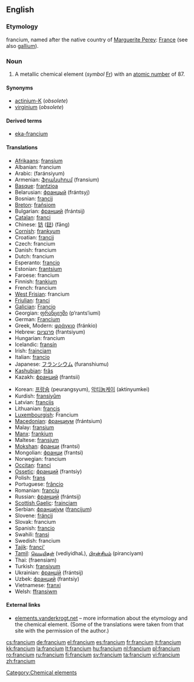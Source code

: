 {{also|Francium}}
==English==
{{elements|Fr|radon|Rn|radium|Ra}}

{{wikipedia}}

===Etymology===
{{NL.}} francium, named after the native country of [[:w:Marguerite Perey|Marguerite Perey]]: [[France]] (see also [[gallium]]).

===Noun===
{{en-noun|-}}

# A metallic chemical element (''symbol'' [[Fr]]) with an [[atomic number]] of 87.

====Synonyms====
* [[actinium-K]] (''obsolete'')
* [[virginium]] (''obsolete'')

====Derived terms====
* [[eka-francium]]

====Translations====
{{top}}
* [[Afrikaans]]: [[fransium]]
* Albanian: francium
* Arabic: {{Arab|[[فرنسيوم]]}} (faránsiyum) {{m}}
* Armenian: [[ֆրանսիում]] (fransium)
* [[Basque]]: [[frantzioa]]
* Belarusian: [[францый]] (frántsyj) {{m}}
* Bosnian: [[francij]]
* [[Breton]]: [[frañsiom]]
* Bulgarian: [[франций]] (frántsij) {{m}}
* [[Catalan]]: [[franci]] {{m}}
* Chinese: [[钫]] ([[鍅]]) (fāng)
* [[Cornish]]: [[frankyum]]
* Croatian: [[francij]]
* Czech: francium
* Danish: francium
* Dutch: francium {{n}}
* Esperanto: [[francio]]
* Estonian: [[frantsium]]
* Faroese: francium
* Finnish: [[frankium]]
* French: francium {{m}}
* [[West Frisian]]: francium {{n}}
* [[Friulian]]: [[franci]]
* [[Galician]]: [[Francio]]
* Georgian: [[ფრანციუმი]] (p‘rants‘iumi)
* German: [[Francium]] {{n}}
* Greek, Modern: [[φράγκιο]] (fránkio) {{n}}
* Hebrew: [[פרנציום]] (frantsiyum)
* Hungarian: francium
* Icelandic: [[fransín]]
* Irish: [[frainciam]]
* Italian: [[francio]] {{m}}
* Japanese: [[フランシウム]] (furanshiumu)
* [[Kashubian]]: [[frãs]]
* Kazakh: [[франций]] (frantsii)
{{mid}}
* Korean: [[프랑슘]] (peurangsyum), [[악티늄케이]] (aktinyumkei)
* Kurdish: [[fransiyûm]]
* Latvian: [[francijs]]
* Lithuanian: [[francis]]
* [[Luxembourgish]]: Francium {{n}}
* [[Macedonian]]: [[франциум]] (frántsium) {{m}}
* Malay: [[fransium]]
* [[Manx]]: [[frankium]]
* Maltese: [[fransjum]]
* [[Mokshan]]: [[франци]] (frantsi)
* Mongolian: [[франци]] (frantsi)
* Norwegian: francium
* [[Occitan]]: [[franci]]
* [[Ossetic]]: [[франций]] (frantsiy)
* Polish: [[frans]] {{m}}
* Portuguese: [[frâncio]] {{m}}
* Romanian: [[franciu]] {{n}}
* Russian: [[франций]] (frántsij) {{m}}
* [[Scottish Gaelic]]: [[frainciam]]
* Serbian: [[францијум]] ([[francijum]]) {{m}}
* Slovene: [[fráncij]]
* Slovak: francium
* Spanish: [[francio]] {{m}}
* Swahili: [[fransi]]
* Swedish: francium
* [[Tajik]]: [[franci']]
* [[Tamil]]: [[வெடியிதள்]] (vediyidhaL), [[பிரன்சியம்]] (piranciyam)
* Thai: {{Thai|[[แฟรนเซียม]]}} (fraensiam)
* Turkish: [[fransiyum]]
* Ukrainian: [[францій]] (frántsij) {{m}}
* Uzbek: [[франций]] (frantsiy)
* Vietnamese: [[franxi]]
* Welsh: [[ffransiwm]]
{{bottom}}

====External links====
* [http://elements.vanderkrogt.net/elem/fr.html elements.vanderkrogt.net] – more information about the etymology and the chemical element. (Some of the translations were taken from that site with the permission of the author.)

[[Category:Chemical elements]]

[[cs:francium]]
[[de:francium]]
[[el:francium]]
[[es:francium]]
[[fr:francium]]
[[it:francium]]
[[kk:francium]]
[[la:francium]]
[[lt:francium]]
[[hu:francium]]
[[nl:francium]]
[[pl:francium]]
[[ro:francium]]
[[ru:francium]]
[[fi:francium]]
[[sv:francium]]
[[ta:francium]]
[[vi:francium]]
[[zh:francium]]